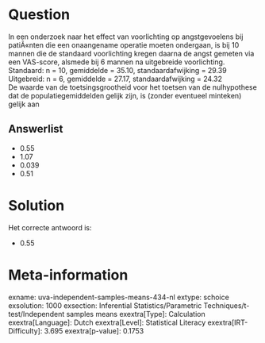 Question
========

In een onderzoek naar het effect van voorlichting op angstgevoelens bij
patiÃ«nten die een onaangename operatie moeten ondergaan, is bij 10
mannen die de standaard voorlichting kregen daarna de angst gemeten via
een VAS-score, alsmede bij 6 mannen na uitgebreide voorlichting.\
Standaard: n = 10, gemiddelde = 35.10, standaardafwijking = 29.39\
Uitgebreid: n = 6, gemiddelde = 27.17, standaardafwijking = 24.32\
De waarde van de toetsingsgrootheid voor het toetsen van de nulhypothese
dat de populatiegemiddelden gelijk zijn, is (zonder eventueel minteken)
gelijk aan


Answerlist
----------

* 0.55
* 1.07
* 0.039
* 0.51

Solution
========

Het correcte antwoord is: 

* 0.55

Meta-information
================
exname: uva-independent-samples-means-434-nl
extype: schoice
exsolution: 1000
exsection: Inferential Statistics/Parametric Techniques/t-test/Independent samples means
exextra[Type]: Calculation
exextra[Language]: Dutch
exextra[Level]: Statistical Literacy
exextra[IRT-Difficulty]: 3.695
exextra[p-value]: 0.1753
